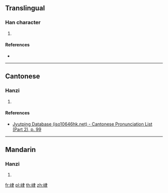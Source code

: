 ==Translingual==

===Han character===
{{Han char|rn=46|rad=山|as=06|sn=9|four=|canj=ULQ|ids=⿰山聿}}

# {{defn|Han|sort=山06}}

====References====
* {{Han ref|kx=0310.200|dkj=08031|dj=0610.140|hdz=10772.030|uh=5CCD|ud=23757}}

----

==Cantonese==

===Hanzi===
{{yue-hanzi|jyut=[[leot6]]|y=leot6}}

# {{defn|lang=yue|sort=山06}}

====References====
* [http://www.iso10646hk.net/jp/document/download.jsp Jyutping Database (iso10646hk.net) - Cantonese Pronunciation List (Part 2), p. 99]

----

==Mandarin==

===Hanzi===
{{cmn-hanzi|pin=[[lù]] ([[lu4]])|wg=lu<sup>4</sup>}}

# {{defn|lang=cmn|sort=山06}}

[[fr:峍]]
[[pl:峍]]
[[th:峍]]
[[zh:峍]]
